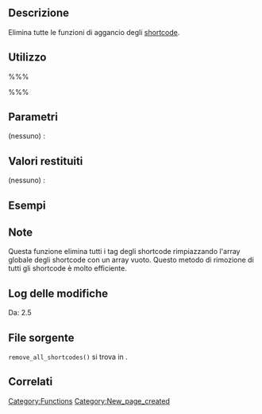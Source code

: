 {{Languages|
{{en|Function Reference/remove all shortcodes}}
{{it|Riferimento funzioni/remove all shortcodes}}
{{ja|Function Reference/remove all shortcodes}}
}}
== Descrizione ==

Elimina tutte le funzioni di aggancio degli [[it:Le API degli Shortcode|shortcode]].

== Utilizzo ==

%%%<?php remove_all_shortcodes(); ?>%%%

== Parametri ==

; (nessuno) :

== Valori restituiti ==

; (nessuno) : 

== Esempi ==


== Note ==

Questa funzione elimina tutti i tag degli shortcode rimpiazzando l'array globale degli shortcode con un array vuoto. Questo metodo di rimozione di tutti gli shortcode è molto efficiente.

== Log delle modifiche ==

Da: 2.5

== File sorgente ==

<tt>remove_all_shortcodes()</tt> si trova in {{Trac|wp-includes/shortcodes.php}}.

== Correlati ==

{{it:Shortcode Tags}}

{{it:Tag Footer}}

[[Category:Functions]]
[[Category:New_page_created]]